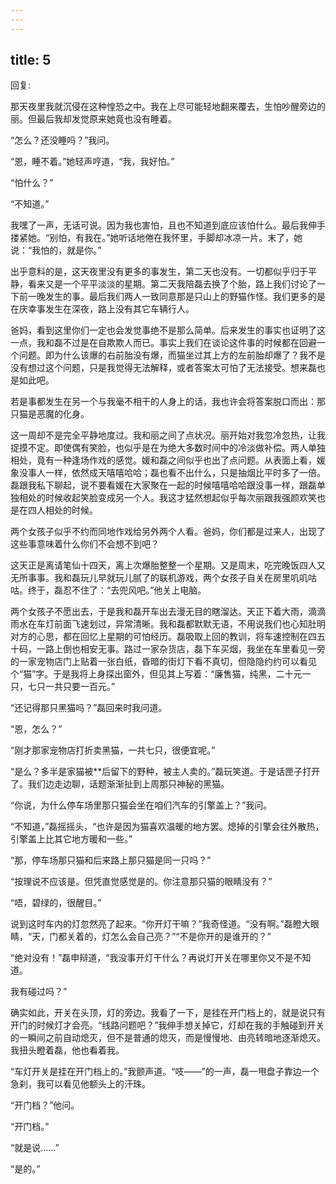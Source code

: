 ```yaml
---
---
---
```

title: 5
---



回复:

那天夜里我就沉侵在这种惶恐之中。我在上尽可能轻地翻来覆去，生怕吵醒旁边的丽。但最后我却发觉原来她竟也没有睡着。

“怎么？还没睡吗？”我问。

“恩，睡不着。”她轻声哼道，“我，我好怕。”

“怕什么？”

“不知道。”

我嘿了一声，无话可说。因为我也害怕，且也不知道到底应该怕什么。最后我伸手搂紧她。“别怕，有我在。”她听话地倦在我怀里，手脚却冰凉一片。末了，她说：“我怕的，就是你。”

出乎意料的是，这天夜里没有更多的事发生，第二天也没有。一切都似乎归于平静，看来又是一个平平淡淡的星期。第二天我陪磊去换了个胎，路上我们讨论了一下前一晚发生的事。最后我们两人一致同意那是只山上的野猫作怪。我们更多的是在庆幸事发生在深夜，路上没有其它车辆行人。

爸妈，看到这里你们一定也会发觉事绝不是那么简单。后来发生的事实也证明了这一点，我和磊不过是在自欺欺人而已。事实上我们在谈论这件事的时候都在回避一个问题。即为什么该爆的右前胎没有爆，而猫坐过其上方的左前胎却爆了？我不是没有想过这个问题，只是我觉得无法解释，或者答案太可怕了无法接受。想来磊也是如此吧。

若是事都发生在另一个与我毫不相干的人身上的话，我也许会将答案脱口而出：那只猫是恶魔的化身。

这一周却不是完全平静地度过。我和丽之间了点状况。丽开始对我忽冷忽热，让我捉摸不定。即使偶有笑脸，也似乎是在为绝大多数时间中的冷淡做补偿。两人单独相处，竟有一种逢场作戏的感觉。媛和磊之间似乎也出了点问题。从表面上看，媛象没事人一样，依然成天嘻嘻哈哈；磊也看不出什么，只是抽烟比平时多了一倍。磊跟我私下聊起，说不要看媛在大家聚在一起的时候嘻嘻哈哈跟没事一样，跟磊单独相处的时候收起笑脸变成另一个人。我这才猛然想起似乎每次丽跟我强颜欢笑也是在四人相处的时候。

两个女孩子似乎不约而同地作戏给另外两个人看。爸妈，你们都是过来人，出现了这些事意味着什么你们不会想不到吧？

这天正是离请笔仙十四天，离上次爆胎整整一个星期。又是周末，吃完晚饭四人又无所事事。我和磊玩儿早就玩儿腻了的联机游戏，两个女孩子自关在房里叽叽咕咕。终于，磊忍不住了：“去兜风吧。”他关上电脑。

两个女孩子不愿出去，于是我和磊开车出去漫无目的瞎溜达。天正下着大雨，滴滴雨水在车灯前面飞速划过，异常清晰。我和磊都默默无语，不用说我们也心知肚明对方的心思，都在回忆上星期的可怕经历。磊吸取上回的教训，将车速控制在四五十码，一路上倒也相安无事。路过一家杂货店，磊下车买烟，我坐在车里看见一旁的一家宠物店门上贴着一张白纸，昏暗的街灯下看不真切，但隐隐约约可以看见个“猫”字。于是我将上身探出窗外，但见其上写着：“廉售猫，纯黑，二十元一只，七只一共只要一百元。”

“还记得那只黑猫吗？”磊回来时我问道。

“恩，怎么？”

“刚才那家宠物店打折卖黑猫，一共七只，很便宜呢。”

“是么？多半是家猫被**后留下的野种，被主人卖的。”磊玩笑道。于是话匣子打开了。我们边走边聊，话题渐渐扯到上周那只神秘的黑猫。

“你说，为什么停车场里那只猫会坐在咱们汽车的引擎盖上？”我问。

“不知道，”磊摇摇头，“也许是因为猫喜欢温暖的地方罢。熄掉的引擎会往外散热，引擎盖上比其它地方暖和一些。”

“那，停车场那只猫和后来路上那只猫是同一只吗？”

“按理说不应该是。但凭直觉感觉是的。你注意那只猫的眼睛没有？”

“唔，碧绿的，很醒目。”

说到这时车内的灯忽然亮了起来。“你开灯干嘛？”我奇怪道。“没有啊。”磊瞪大眼睛，“天，门都关着的，灯怎么会自己亮？”“不是你开的是谁开的？”

“绝对没有！”磊申辩道，“我没事开灯干什么？再说灯开关在哪里你又不是不知道。

我有碰过吗？”

确实如此，开关在头顶，灯的旁边。我看了一下，是挂在开门档上的，就是说只有开门的时候灯才会亮。“线路问题吧？”我伸手想关掉它，灯却在我的手触碰到开关的一瞬间之前自动熄灭，但不是普通的熄灭，而是慢慢地、由亮转暗地逐渐熄灭。我扭头瞪着磊，他也看着我。

“车灯开关是挂在开门档上的。”我颤声道。“吱——”的一声，磊一甩盘子靠边一个急刹，我可以看见他额头上的汗珠。

“开门档？”他问。

“开门档。”

“就是说……”

“是的。”